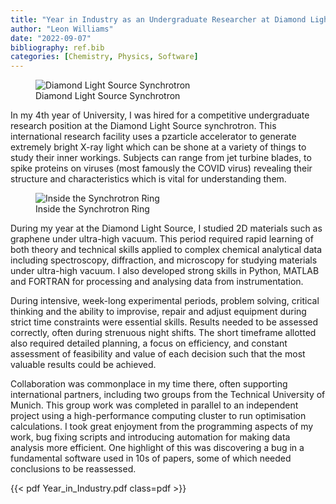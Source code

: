 ```yaml
---
title: "Year in Industry as an Undergraduate Researcher at Diamond Light Source"
author: "Leon Williams"
date: "2022-09-07"
bibliography: ref.bib
categories: [Chemistry, Physics, Software]
---
```

![Diamond Light Source Synchrotron](/posts/Year-in-Industry/Diamond.jpg)

:::{.cleanbox}
In my 4th year of University, I was hired for a competitive undergraduate research position at the Diamond Light Source synchrotron. This international research facility uses a pzarticle accelerator to generate extremely bright X-ray light which can be shone at a variety of things to study their inner workings. Subjects can range from jet turbine blades, to spike proteins on viruses (most famously the COVID virus) revealing their structure and characteristics which is vital for understanding them.
:::

![Inside the Synchrotron Ring](/posts/Year-in-Industry/In-the-ring.jpg)

:::{.cleanbox}

During my year at the Diamond Light Source, I studied 2D materials such as graphene under ultra-high vacuum. This period required rapid learning of both theory and technical skills applied to complex chemical analytical data including spectroscopy, diffraction, and microscopy for studying materials under ultra-high vacuum. I also developed strong skills in Python, MATLAB and FORTRAN for processing and analysing data from instrumentation. 

During intensive, week-long experimental periods, problem solving, critical thinking and the ability to improvise, repair and adjust equipment during strict time constraints were essential skills. Results needed to be assessed correctly, often during strenuous night shifts. The short timeframe allotted also required detailed planning, a focus on efficiency, and constant assessment of feasibility and value of each decision such that the most valuable results could be achieved. 

Collaboration was commonplace in my time there, often supporting international partners, including two groups from the Technical University of Munich. This group work was completed in parallel to an independent project using a high-performance computing cluster to run optimisation calculations. I took great enjoyment from the programming aspects of my work, bug fixing scripts and introducing automation for making data analysis more efficient. One highlight of this was discovering a bug in a fundamental software used in 10s of papers, some of which needed conclusions to be reassessed.
:::

:::{.cleanbox}
{{< pdf Year_in_Industry.pdf class=pdf >}}
:::